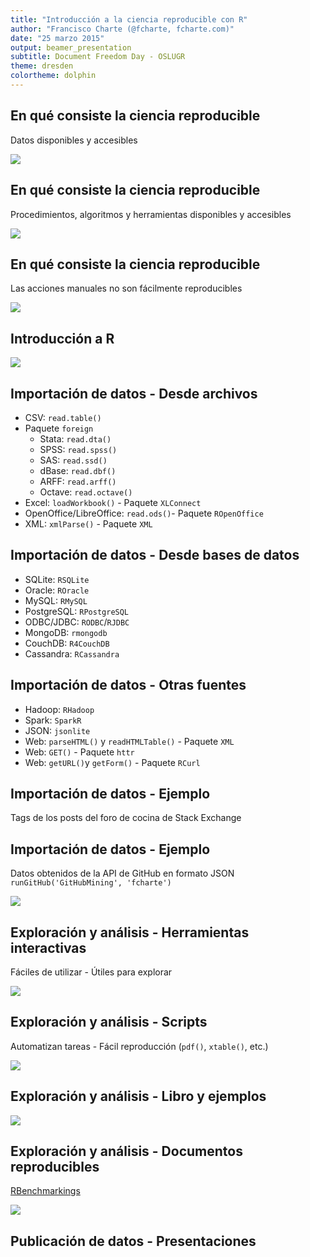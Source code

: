 ```yaml
---
title: "Introducción a la ciencia reproducible con R"
author: "Francisco Charte (@fcharte, fcharte.com)"
date: "25 marzo 2015"
output: beamer_presentation
subtitle: Document Freedom Day - OSLUGR
theme: dresden
colortheme: dolphin
---
```


## En qué consiste la ciencia reproducible
Datos disponibles y accesibles

![](DatosAccesibles.png)

## En qué consiste la ciencia reproducible
Procedimientos, algoritmos y herramientas disponibles y accesibles

![](Procedimientos.png)

## En qué consiste la ciencia reproducible
Las acciones manuales no son fácilmente reproducibles

![](Automatizacion.png)

## Introducción a R

![](RStudio.png)

## Importación de datos - Desde archivos

- CSV: `read.table()`
- Paquete `foreign`
    * Stata: `read.dta()`
    * SPSS: `read.spss()`
    * SAS: `read.ssd()`
    * dBase: `read.dbf()`
    * ARFF: `read.arff()`
    * Octave: `read.octave()`
- Excel: `loadWorkbook()` - Paquete `XLConnect`
- OpenOffice/LibreOffice: `read.ods()`- Paquete `ROpenOffice`
- XML: `xmlParse()` - Paquete `XML`

## Importación de datos - Desde bases de datos

- SQLite: `RSQLite`
- Oracle: `ROracle`
- MySQL: `RMySQL`
- PostgreSQL: `RPostgreSQL`
- ODBC/JDBC: `RODBC`/`RJDBC`
- MongoDB: `rmongodb`
- CouchDB: `R4CouchDB`
- Cassandra: `RCassandra`


## Importación de datos - Otras fuentes

- Hadoop: `RHadoop`
- Spark: `SparkR`
- JSON: `jsonlite`
- Web: `parseHTML()` y `readHTMLTable()` - Paquete `XML`
- Web: `GET()` - Paquete `httr`
- Web: `getURL()`y `getForm()` - Paquete `RCurl`

## Importación de datos - Ejemplo
Tags de los posts del foro de cocina de Stack Exchange

\begin{columns}[c] 
\column{.5\textwidth} 
{% start group
\par 
\ttfamily\footnotesize 
library(XML)

library(tm)

library(wordcloud)

content<-xmlTreeParse(filename)

...

docs<-Corpus(VectorSource(content))

docs<-tm\_map(docs, content\_transformer(tolower))

...

wordcloud(DocumentTermMatrix(docs))

\par 
}
\column{.5\textwidth}

\includegraphics{WordCloud.png}

\end{columns}

## Importación de datos - Ejemplo
Datos obtenidos de la API de GitHub en formato JSON
`runGitHub('GitHubMining', 'fcharte')`

![](GitHubMining.png)

## Exploración y análisis - Herramientas interactivas
Fáciles de utilizar - Útiles para explorar

![](mldrGUI.png)

## Exploración y análisis - Scripts
Automatizan tareas - Fácil reproducción (`pdf()`, `xtable()`, etc.)

![](ScriptR.png)

## Exploración y análisis - Libro y ejemplos

![](ExploraVisualiza.png)

## Exploración y análisis - Documentos reproducibles
[RBenchmarkings](https://github.com/fcharte/RBenchmarkings/blob/master/RBenchmarkings.md)

![](RBenchmarks.png)

## Publicación de datos - Presentaciones


